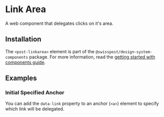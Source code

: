 
<Meta of={linkareaStories} />

# Link Area

<PackageTag meta={meta}/>

<p className="lead">A web component that delegates clicks on it's area.</p>

<Canvas sourceState="shown" of={linkareaStories.Default} />
<div className="hide-col-default">
  <Controls of={linkareaStories.Default} />
</div>

## Installation

The `<post-linkarea>` element is part of the `@swisspost/design-system-components` package. For more information, read the [getting started with components guide](/?path=/docs/edfb619b-fda1-4570-bf25-20830303d483--docs).

## Examples

### Initial Specified Anchor

You can add the `data-link` property to an anchor (`<a>`) element to specify which link will be delegated.

<Canvas sourceState="shown" of={linkareaStories.InitiallySpecified} />
